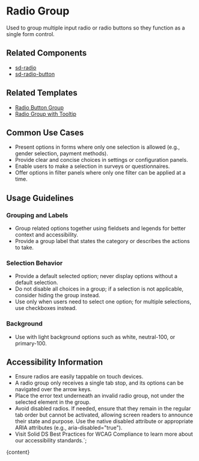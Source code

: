 


# Radio Group

Used to group multiple input radio or radio buttons so they function as a single form control.

<DefaultStory />

<DocumentationLinks storybookLink="${storybookLink}" figmaLibrary="${figmaLibrary}" figmaDocs="${figmaDocs}" />

## Related Components

- [sd-radio](?path=/docs/components-sd-radio--docs)
- [sd-radio-button](?path=/docs/components-sd-radio-button--docs)

## Related Templates

- [Radio Button Group](?path=/docs/templates-radio-button-group--docs)
- [Radio Group with Tooltip](?path=/docs/templates-tooltip--docs)

## Common Use Cases

- Present options in forms where only one selection is allowed (e.g., gender selection, payment methods).
- Provide clear and concise choices in settings or configuration panels.
- Enable users to make a selection in surveys or questionnaires.
- Offer options in filter panels where only one filter can be applied at a time.

## Usage Guidelines

### Grouping and Labels

- Group related options together using fieldsets and legends for better context and accessibility.
- Provide a group label that states the category or describes the actions to take.

### Selection Behavior

- Provide a default selected option; never display options without a default selection.
- Do not disable all choices in a group; if a selection is not applicable, consider hiding the group instead.
- Use only when users need to select one option; for multiple selections, use checkboxes instead.

### Background

- Use with light background options such as white, neutral-100, or primary-100.

## Accessibility Information

- Ensure radios are easily tappable on touch devices.
- A radio group only receives a single tab stop, and its options can be navigated over the arrow keys.
- Place the error text underneath an invalid radio group, not under the selected element in the group.
- Avoid disabled radios. If needed, ensure that they remain in the regular tab order but cannot be activated, allowing screen readers to announce their state and purpose. Use the native disabled attribute or appropriate ARIA attributes (e.g., aria-disabled="true").
- Visit <sd-link href="https://www.figma.com/design/YDktJcseQIIQbsuCpoKS4V/Component-Docs?node-id=10708-5011&t=Z1FxSGWkmXG5r5sw-4" target="_blank">Solid DS Best Practices for WCAG Compliance</sd-link> to learn more about our accessibility standards.`;

<Meta title="Components/sd-radio-group/Overview" />

<OverviewFormatter story={RadioGroupStories.Default}>{content}</OverviewFormatter>

